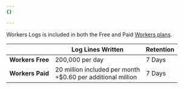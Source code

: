 ```yaml
---
{}

---
```



Workers Logs is included in both the Free and Paid [Workers plans](/workers/platform/pricing/).

|                    | Log Lines Written                                                  | Retention  |
| ------------------ | ------------------------------------------------------------------ | ---------- |
| **Workers Free**   | 200,000 per day                                                    | 7 Days     |
| **Workers Paid**   | 20 million included per month <br /> +$0.60 per additional million | 7 Days     |
